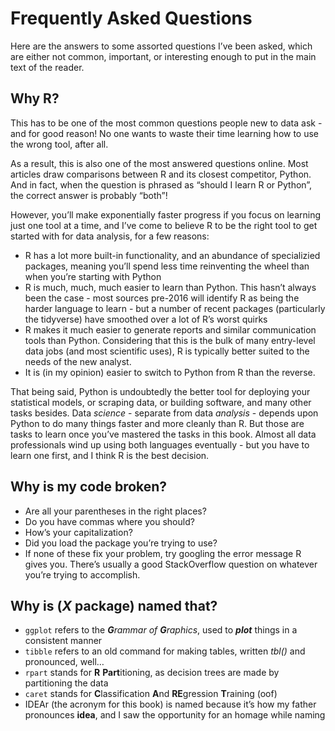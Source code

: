# Frequently Asked Questions

Here are the answers to some assorted questions I've been asked, which are either not common, important, or interesting enough to put in the main text of the reader.

## Why R?
This has to be one of the most common questions people new to data ask - and for good reason! No one wants to waste their time learning how to use the wrong tool, after all.

As a result, this is also one of the most answered questions online. Most articles draw comparisons between R and its closest competitor, Python. And in fact, when the question is phrased as "should I learn R or Python", the correct answer is probably "both"!

However, you'll make exponentially faster progress if you focus on learning just one tool at a time, and I've come to believe R to be the right tool to get started with for data analysis, for a few reasons:

* R has a lot more built-in functionality, and an abundance of specializied packages, meaning you'll spend less time reinventing the wheel than when you're starting with Python
* R is much, much, much easier to learn than Python. This hasn't always been the case - most sources pre-2016 will identify R as being the harder language to learn - but a number of recent packages (particularly the tidyverse) have smoothed over a lot of R's worst quirks
* R makes it much easier to generate reports and similar communication tools than Python. Considering that this is the bulk of many entry-level data jobs (and most scientific uses), R is typically better suited to the needs of the new analyst.
* It is (in my opinion) easier to switch to Python from R than the reverse. 

That being said, Python is undoubtedly the better tool for deploying your statistical models, or scraping data, or building software, and many other tasks besides. Data _science_ - separate from data _analysis_ - depends upon Python to do many things faster and more cleanly than R. But those are tasks to learn once you've mastered the tasks in this book. Almost all data professionals wind up using both languages eventually - but you have to learn one first, and I think R is the best decision.

## Why is my code broken?
* Are all your parentheses in the right places?
* Do you have commas where you should?
* How's your capitalization?
* Did you load the package you're trying to use?
* If none of these fix your problem, try googling the error message R gives you. There's usually a good StackOverflow question on whatever you're trying to accomplish.

## Why is (_X_ package) named that?

* `ggplot` refers to the _**G**rammar of **G**raphics_, used to **_plot_** things in a consistent manner
* `tibble` refers to an old command for making tables, written _tbl()_ and pronounced, well...
* `rpart` stands for **R** **Part**itioning, as decision trees are made by partitioning the data
* `caret` stands for **C**lassification **A**nd **RE**gression **T**raining (oof)
* IDEAr (the acronym for this book) is named because it's how my father pronounces **idea**, and I saw the opportunity for an homage while naming